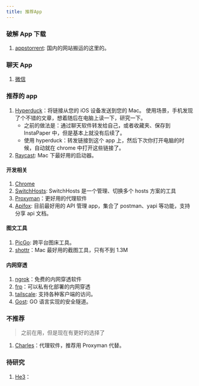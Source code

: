```yaml
---
title: 推荐App
---
```


### 破解 App 下载

1. [appstorrent](https://appstorrent.ru): 国内的网站搬运的这里的。

### 聊天 App

1. [微信](./apps/wechat.mdx)

### 推荐的 app

1. [Hyperduck](https://sindresorhus.com/hyperduck)：将链接从您的 iOS 设备发送到您的 Mac。
   使用场景，手机发现了个不错的文章，想着随后在电脑上读一下，研究一下。
   - 之前的做法是：通过聊天软件转发给自己，或者收藏夹、保存到 InstaPaper 中，但是基本上就没有后续了。
   - 使用 hyperduck：转发链接到这个 app 上，然后下次你打开电脑的时候，自动就在 chrome 中打开这些链接了。
2. [Raycast](./apps/raycast.mdx): Mac 下最好用的启动器。

#### 开发相关

1. [Chrome](./apps/Chrome.mdx)
2. [SwitchHosts](https://switchhosts.vercel.app/zh): SwitchHosts 是一个管理、切换多个 hosts 方案的工具
3. [Proxyman](https://proxyman.io/)：更好用的代理软件
4. [Apifox](https://apifox.com/): 目前最好用的 API 管理 app，集合了 postman、yapi 等功能，支持分享 api 文档。 <Badge rate={45} />

#### 图文工具

1. [PicGo](https://picgo.github.io/PicGo-Doc/): 跨平台图床工具。
2. [shottr](https://shottr.cc/)：Mac 最好用的截图工具，只有不到 1.3M

#### 内网穿透

1. [ngrok](https://ngrok.com/)：免费的内网穿透软件
2. [frp](https://github.com/fatedier/frp)：可以私有化部署的内网穿透
3. [tailscale](https://tailscale.com/): 支持各种客户端的访问。
4. [Gost](https://github.com/ginuerzh/gost): GO 语言实现的安全隧道。

### 不推荐

> 之前在用，但是现在有更好的选择了

1. [Charles](https://www.charlesproxy.com/)：代理软件，推荐用 Proxyman 代替。

### 待研究

1. [He3](https://he3.app/)：
